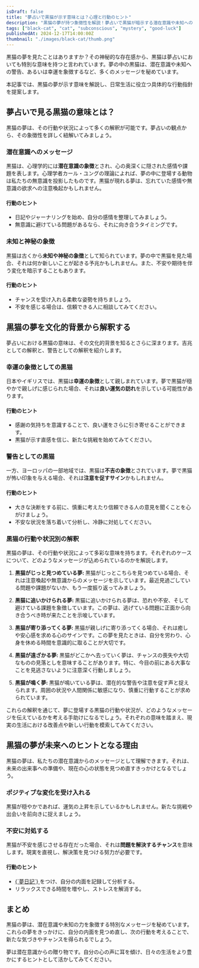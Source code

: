 ```yaml
---
isDraft: false
title: "夢占いで黒猫が示す意味とは？心理と行動のヒント"
description: "黒猫の夢が持つ象徴性を解説！夢占いで黒猫が暗示する潜在意識や未知への恐れ、幸運などを分析し、具体的な行動指針を提案します。"
tags: ["black-cat", "cat", "subconscious", "mystery", "good-luck"]
publishedAt: 2024-12-17T14:00:00Z
thumbnail: "./images/black-cat/thumb.png"
---
```


黒猫の夢を見たことはありますか？その神秘的な存在感から、黒猫は夢占いにおいても特別な意味を持つと言われています。夢の中の黒猫は、潜在意識や未知への警告、あるいは幸運を象徴するなど、多くのメッセージを秘めています。

本記事では、黒猫の夢が示す意味を解説し、日常生活に役立つ具体的な行動指針を提案します。

<TableOfContents />

<AdUnit />

## 夢占いで見る黒猫の意味とは？

黒猫の夢は、その行動や状況によって多くの解釈が可能です。夢占いの観点から、その象徴性を詳しく紐解いてみましょう。

### 潜在意識へのメッセージ

黒猫は、心理学的には<strong>潜在意識の象徴</strong>とされ、心の奥深くに隠された感情や課題を表します。心理学者カール・ユングの理論によれば、夢の中に登場する動物は私たちの無意識を投影したものです。黒猫が現れる夢は、忘れていた感情や無意識の欲求への注意喚起かもしれません。

#### 行動のヒント

- 日記やジャーナリングを始め、自分の感情を整理してみましょう。
- 無意識に避けている問題があるなら、それに向き合うタイミングです。

### 未知と神秘の象徴

黒猫は古くから<strong>未知や神秘の象徴</strong>として知られています。夢の中で黒猫を見た場合、それは何か新しいことが起きる予兆かもしれません。また、不安や期待を伴う変化を暗示することもあります。

#### 行動のヒント

- チャンスを受け入れる柔軟な姿勢を持ちましょう。
- 不安を感じる場合は、信頼できる人に相談してみてください。

<AdUnit />

## 黒猫の夢を文化的背景から解釈する

夢占いにおける黒猫の意味は、その文化的背景を知るとさらに深まります。吉兆としての解釈と、警告としての解釈を紹介します。

### 幸運の象徴としての黒猫

日本やイギリスでは、黒猫は<strong>幸運の象徴</strong>として親しまれています。夢で黒猫が穏やかで親しげに感じられた場合、それは<strong>良い運気の訪れ</strong>を示している可能性があります。

#### 行動のヒント

- 感謝の気持ちを意識することで、良い運をさらに引き寄せることができます。
- 黒猫が示す直感を信じ、新たな挑戦を始めてみてください。

### 警告としての黒猫

一方、ヨーロッパの一部地域では、黒猫は<strong>不吉の象徴</strong>とされています。夢で黒猫が怖い印象を与える場合、それは<strong>注意を促すサイン</strong>かもしれません。

#### 行動のヒント

- 大きな決断をする前に、慎重に考えたり信頼できる人の意見を聞くことを心がけましょう。
- 不安な状況を落ち着いて分析し、冷静に対処してください。

### 黒猫の行動や状況別の解釈

黒猫の夢は、その行動や状況によって多彩な意味を持ちます。それぞれのケースについて、どのようなメッセージが込められているのかを解説します。

1. <strong>黒猫がじっと見つめている夢: </strong>
   黒猫がじっとこちらを見つめている場合、それは注意喚起や無意識からのメッセージを示しています。最近見過ごしている問題や課題がないか、もう一度振り返ってみましょう。

2. <strong>黒猫に追いかけられる夢: </strong>
   黒猫に追いかけられる夢は、恐れや不安、そして避けている課題を象徴しています。この夢は、逃げている問題に正面から向き合うべき時が来たことを示唆しています。

3. <strong>黒猫が寄り添ってくる夢: </strong>
   黒猫が親しげに寄り添ってくる場合、それは癒しや安心感を求める心のサインです。この夢を見たときは、自分を労わり、心身を休める時間を意識的に取ることが大切です。

4. <strong>黒猫が遠ざかる夢: </strong>
   黒猫がどこかへ去っていく夢は、チャンスの喪失や大切なものの見落としを意味することがあります。特に、今目の前にある大事なことを見逃さないように注意深く行動しましょう。

5. <strong>黒猫が鳴く夢: </strong>
   黒猫が鳴いている夢は、潜在的な警告や注意を促す声と捉えられます。周囲の状況や人間関係に敏感になり、慎重に行動することが求められています。

これらの解釈を通じて、夢に登場する黒猫の行動や状況が、どのようなメッセージを伝えているかを考える手助けになるでしょう。それぞれの意味を踏まえ、現実の生活における改善点や新しい行動を模索してみてください。

<AdUnit />

## 黒猫の夢が未来へのヒントとなる理由

黒猫の夢は、私たちの潜在意識からのメッセージとして理解できます。それは、未来の出来事への準備や、現在の心の状態を見つめ直すきっかけとなるでしょう。

### ポジティブな変化を受け入れる

黒猫が穏やかであれば、運気の上昇を示しているかもしれません。新たな挑戦や出会いを前向きに捉えましょう。

### 不安に対処する

黒猫が不安を感じさせる存在だった場合、それは<strong>問題を解決するチャンス</strong>を意味します。現実を直視し、解決策を見つける努力が必要です。

#### 行動のヒント

- <a href="https://amzn.to/4iVD15L" rel="nofollow noopener" target="_blank">
    {`夢日記`}
  </a>
  をつけ、自分の内面を記録して分析する。
- リラックスできる時間を増やし、ストレスを解消する。

<AdUnit />

## まとめ

黒猫の夢は、潜在意識や未知の力を象徴する特別なメッセージを秘めています。これらの夢をきっかけに、自分の内面を見つめ直し、次の行動を考えることで、新たな気づきやチャンスを得られるでしょう。

夢は潜在意識からの贈り物です。自分の心の声に耳を傾け、日々の生活をより豊かにするヒントとして活かしてみてください。
